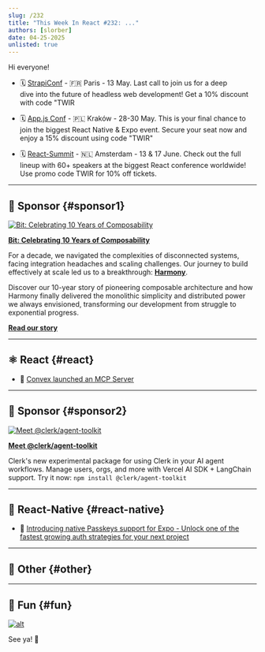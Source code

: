 ```yaml
---
slug: /232
title: "This Week In React #232: ..."
authors: [slorber]
date: 04-25-2025
unlisted: true
---
```


Hi everyone!

<Todo />

*   🗓️ [StrapiConf](https://conf.strapi.io/?utm_source=thisweekinreact) - 🇫🇷 Paris - 13 May. Last call to join us for a deep dive into the future of headless web development! Get a 10% discount with code "TWIR
    
*   🗓️ [App.js Conf](https://appjs.co/?utm_source=thisweekinreact) - 🇵🇱 Kraków - 28-30 May. This is your final chance to join the biggest React Native & Expo event. Secure your seat now and enjoy a 15% discount using code "TWIR"
    
*   🗓 [React-Summit](https://reactsummit.com/?utm_source=Newsletter&utm_medium=thisweekinreact) - 🇳🇱 Amsterdam - 13 & 17 June. Check out the full lineup with 60+ speakers at the biggest React conference worldwide! Use promo code TWIR for 10% off tickets.

<!-- truncate -->


<Support />

---

## 💸 Sponsor {#sponsor1}

[![Bit: Celebrating 10 Years of Composability](/emails/issues/228/bit.jpg)](https://bit.cloud/?utm_source=ThisWeekInReact&utm_id=551)

**[Bit: Celebrating 10 Years of Composability](https://bit.cloud/?utm_source=ThisWeekInReact&utm_id=551)**

For a decade, we navigated the complexities of disconnected systems, facing integration headaches and scaling challenges. Our journey to build effectively at scale led us to a breakthrough: [**Harmony**](https://bit.dev/blog/meet-harmony-a-practical-solution-for-composability/).  
  
Discover our 10-year story of pioneering composable architecture and how Harmony finally delivered the monolithic simplicity and distributed power we always envisioned, transforming our development from struggle to exponential progress.

[**Read our story**](https://bit.dev/blog/telling-the-bit-story-celebrating-10-years-of-composability/?utm_source=ThisWeekInReact&utm_id=9&utm_medium=newsletter)

---

## ⚛️ React {#react}

<Todo />

- 💸 [Convex launched an MCP Server](https://convex.link/thisweekmcp)

<SubscribeFormEmbed placement="middle" />

---

## 💸 Sponsor {#sponsor2}

[![Meet @clerk/agent-toolkit](/emails/issues/227/clerk.jpg)](https://go.clerk.com/ovPb3z0)

**[Meet @clerk/agent-toolkit](https://go.clerk.com/ovPb3z0)**

Clerk's new experimental package for using Clerk in your AI agent workflows. Manage users, orgs, and more with Vercel AI SDK + LangChain support. Try it now: `npm install @clerk/agent-toolkit`

---

## 📱 React-Native {#react-native}

<Todo />

- 💸 [Introducing native Passkeys support for Expo - Unlock one of the fastest growing auth strategies for your next project](https://go.clerk.com/I4o9cHy)

---

## 🔀 Other {#other}

<Todo />

---

## 🤭 Fun {#fun}

<Todo />

[![alt](/emails/issues/215/meme.jpg)](https://twitter.com/TODOTODOTODOTODOTODOTODOTODOTODOTODOTODO)

See ya! 👋
